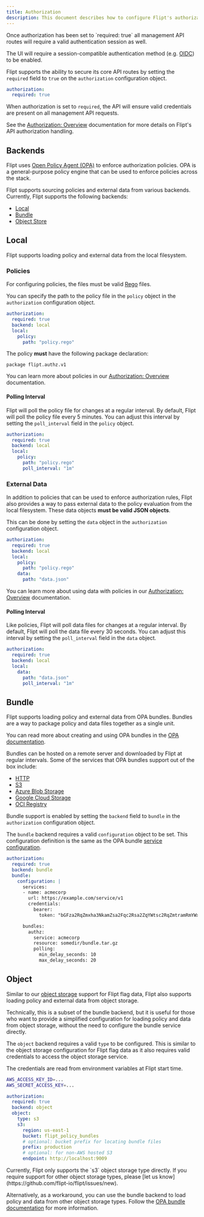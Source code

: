 ```yaml
---
title: Authorization
description: This document describes how to configure Flipt's authorization mechanisms.
---
```


<Warning>
Once authorization has been set to `required: true` all management API routes will require a valid authentication session as well.

The UI will require a session-compatible authentication method (e.g. [OIDC](/authentication/methods#openid-connect)) to be enabled.

</Warning>

Flipt supports the ability to secure its core API routes by setting the `required` field to `true` on the `authorization` configuration object.

```yaml config.yaml
authorization:
  required: true
```

When authorization is set to `required`, the API will ensure valid credentials are present on all management API requests.

See the [Authorization: Overview](/authorization/overview) documentation for more details on Flipt's API authorization handling.

## Backends

Flipt uses [Open Policy Agent (OPA)](https://www.openpolicyagent.org/) to enforce authorization policies. OPA is a general-purpose policy engine that can be used to enforce policies across the stack.

Flipt supports sourcing policies and external data from various backends. Currently, Flipt supports the following backends:

- [Local](#local)
- [Bundle](#bundle)
- [Object Store](#object)

## Local

Flipt supports loading policy and external data from the local filesystem.

### Policies

For configuring policies, the files must be valid [Rego](https://www.openpolicyagent.org/docs/latest/policy-language/) files.

You can specify the path to the policy file in the `policy` object in the `authorization` configuration object.

```yaml
authorization:
  required: true
  backend: local
  local:
    policy:
      path: "policy.rego"
```

The policy **must** have the following package declaration:

```rego policy.rego
package flipt.authz.v1
```

You can learn more about policies in our [Authorization: Overview](/authorization/overview#policies) documentation.

#### Polling Interval

Flipt will poll the policy file for changes at a regular interval. By default, Flipt will poll the policy file every 5 minutes. You can adjust this interval by setting the `poll_interval` field in the `policy` object.

```yaml
authorization:
  required: true
  backend: local
  local:
    policy:
      path: "policy.rego"
      poll_interval: "1m"
```

### External Data

In addition to policies that can be used to enforce authorization rules, Flipt also provides a way to pass external data to the policy evaluation from the local filesystem. These data objects **must be valid JSON objects**.

This can be done by setting the `data` object in the `authorization` configuration object.

```yaml
authorization:
  required: true
  backend: local
  local:
    policy:
      path: "policy.rego"
    data:
      path: "data.json"
```

You can learn more about using data with policies in our [Authorization: Overview](/authorization/overview#external-data) documentation.

#### Polling Interval

Like policies, Flipt will poll data files for changes at a regular interval. By default, Flipt will poll the data file every 30 seconds. You can adjust this interval by setting the `poll_interval` field in the `data` object.

```yaml
authorization:
  required: true
  backend: local
  local:
    data:
      path: "data.json"
      poll_interval: "1m"
```

## Bundle

Flipt supports loading policy and external data from OPA bundles. Bundles are a way to package policy and data files together as a single unit.

You can read more about creating and using OPA bundles in the [OPA documentation](https://www.openpolicyagent.org/docs/latest/management-bundles/).

Bundles can be hosted on a remote server and downloaded by Flipt at regular intervals. Some of the services that OPA bundles support out of the box include:

- [HTTP](https://www.openpolicyagent.org/docs/latest/management-bundles/#bundle-service-api)
- [S3](https://www.openpolicyagent.org/docs/latest/management-bundles/#amazon-s3)
- [Azure Blob Storage](https://www.openpolicyagent.org/docs/latest/management-bundles/#azure-blob-storage)
- [Google Cloud Storage](https://www.openpolicyagent.org/docs/latest/management-bundles/#google-cloud-storage)
- [OCI Registry](https://www.openpolicyagent.org/docs/latest/management-bundles/#oci-registry)

Bundle support is enabled by setting the `backend` field to `bundle` in the `authorization` configuration object.

The `bundle` backend requires a valid `configuration` object to be set. This configuration definition is the same as the OPA bundle [service configuration](https://www.openpolicyagent.org/docs/latest/configuration/).

```yaml
authorization:
  required: true
  backend: bundle
  bundle:
    configuration: |
      services:
      - name: acmecorp
        url: https://example.com/service/v1
        credentials:
          bearer:
            token: "bGFza2RqZmxha3NkamZsa2Fqc2Rsa2ZqYWtsc2RqZmtramRmYWxkc2tm"

      bundles:
        authz:
          service: acmecorp
          resource: somedir/bundle.tar.gz
          polling:
            min_delay_seconds: 10
            max_delay_seconds: 20
```

## Object

Similar to our [object storage](/configuration/storage#object) support for Flipt flag data, Flipt also supports loading policy and external data from object storage.

Technically, this is a subset of the bundle backend, but it is useful for those who want to provide a simplified configuration for loading policy and data from object storage, without the need to configure the bundle service directly.

The `object` backend requires a valid `type` to be configured. This is similar to the object storage configuration for Flipt flag data as it also requires valid credentials to access the object storage service.

The credentials are read from environment variables at Flipt start time.

```bash
AWS_ACCESS_KEY_ID=...
AWS_SECRET_ACCESS_KEY=...
```

```yaml
authorization:
  required: true
  backend: object
  object:
    type: s3
    s3:
      region: us-east-1
      bucket: flipt_policy_bundles
      # optional: bucket prefix for locating bundle files
      prefix: production
      # optional: for non-AWS hosted S3
      endpoint: http://localhost:9009
```

<Note>
Currently, Flipt only supports the `s3` object storage type directly. If you require support for other object storage types, please [let us know](https://github.com/flipt-io/flipt/issues/new).

Alternatively, as a workaround, you can use the bundle backend to load policy and data from other object storage types. Follow the [OPA bundle documentation](https://www.openpolicyagent.org/docs/latest/management-bundles/) for more information.

</Note>
